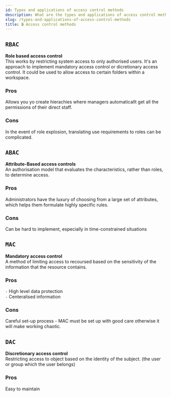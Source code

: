 ```yaml
---
id: Types and applications of access control methods
description: What are the types and applications of access control methods
slug: /types-and-applications-of-access-control-methods
title: 🔒 Access control methods
---
```


## `RBAC`
**Role based access control** <br />
This works by restricting system access to only authorised users. It's an approach to implement mandatory access control or dicretionary access control. It could be used to allow access to certain folders within a workspace. 

### Pros
Allows you yo create hierachies where managers automaticallt get all the permissions of their direct staff. 

### Cons
In the event of role explosion, translating use requirements to roles can be complicated. 


## `ABAC`
**Attribute-Based access controls** <br />
An authorisation model that evaluates the characteristics, rather than roles, to determine access.

### Pros
Administrators have the luxury of choosing from a large set of attributes, which helps them formulate highly specific rules.

### Cons
Can be hard to implement, especially in time-constrained situations <br />

## `MAC`
**Mandatory access control** <br />
A method of limiting access to recoursed based on the sensitivity of the information that the resource contains.

### Pros
`-` High level data protection <br />
`-` Centeralised information <br />

### Cons
Careful set-up process - MAC must be set up with good care otherwise it will make working chaotic. 

## `DAC`
**Discretionary access control** <br />
Restricting access to object based on the identity of the subject. (the user or group which the user belongs)

### Pros
Easy to maintain